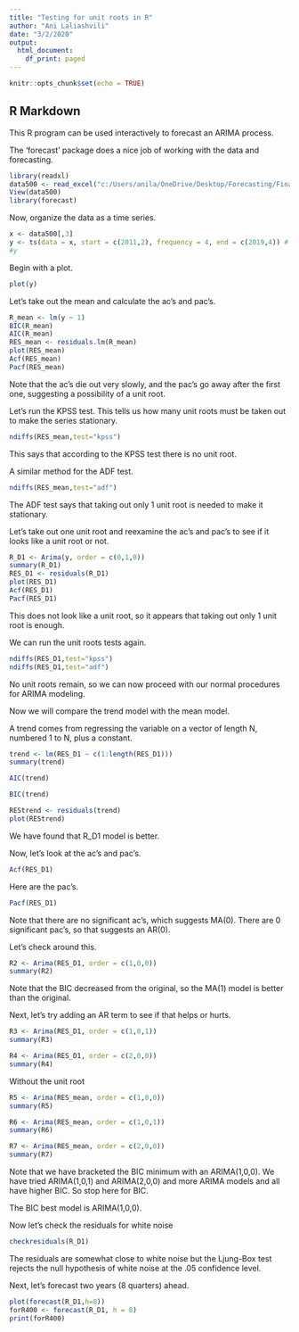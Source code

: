 ---
title: "Testing for unit roots in R"
author: "Ani Laliashvili"
date: "3/2/2020"
output:
  html_document:
    df_print: paged
---

```{r setup, include=FALSE}
knitr::opts_chunk$set(echo = TRUE)
```

## R Markdown

This R program can be used interactively to forecast an ARIMA process.

The 'forecast' package does a nice job of working with the data and forecasting.


```{r}
library(readxl)
data500 <- read_excel("c:/Users/anila/OneDrive/Desktop/Forecasting/Final/ARIMA/500Data.xlsx")
View(data500)
library(forecast)
```
Now, organize the data as a time series. 

```{r}
x <- data500[,3]
y <- ts(data = x, start = c(2011,2), frequency = 4, end = c(2019,4)) # data start in 2011Q2 and end in 2019Q4.
#y 

```

Begin with a plot.

```{r}
plot(y)
```

Let's take out the mean and calculate the ac's and pac's. 

```{r}
R_mean <- lm(y ~ 1)
BIC(R_mean)
AIC(R_mean)
RES_mean <- residuals.lm(R_mean)
plot(RES_mean)
Acf(RES_mean)
Pacf(RES_mean)


```

Note that the ac's die out very slowly, and the pac's go away after the first one, suggesting a possibility of a unit root.

Let's run the KPSS test. This tells us how many unit roots must be taken out to make the series stationary. 

```{r}
ndiffs(RES_mean,test="kpss")


```

This says that according to the KPSS test there is no unit root.

A similar method for the ADF test.

```{r}
ndiffs(RES_mean,test="adf")
```

The ADF test says that taking out only 1 unit root is needed to make it stationary.

Let's take out one unit root and reexamine the ac's and pac's to see if it looks like a unit root or not.

```{r}
R_D1 <- Arima(y, order = c(0,1,0)) 
summary(R_D1)
RES_D1 <- residuals(R_D1)
plot(RES_D1)
Acf(RES_D1)
Pacf(RES_D1)

```
This does not look  like a unit root, so it appears that taking out only 1 unit root is enough.

We can run the unit roots tests again.

```{r}
ndiffs(RES_D1,test="kpss")
ndiffs(RES_D1,test="adf")
```

No unit roots remain, so we can now proceed with our normal procedures for ARIMA modeling.

Now we will compare the trend model with the mean model.

A trend comes from regressing the variable on a vector of length N, numbered 1 to N, plus a constant.

```{r}
trend <- lm(RES_D1 ~ c(1:length(RES_D1)))
summary(trend)
```

```{r}
AIC(trend)
```

```{r}
BIC(trend)
```

```{r}
REStrend <- residuals(trend)
plot(REStrend)
```

We have found that R_D1 model is better.


Now, let's look at the ac's and pac's. 


```{r}

Acf(RES_D1)

```

Here are the pac's.

```{r}
Pacf(RES_D1)
```
Note that there are no significant ac's, which suggests MA(0). There are 0 significant pac's, so that suggests an AR(0).

Let's check around this.


```{r}
R2 <- Arima(RES_D1, order = c(1,0,0)) 
summary(R2)

```
Note that the BIC decreased from the original, so the MA(1) model is better than the original.

Next, let's try adding an AR term to see if that helps or hurts.

```{r}
R3 <- Arima(RES_D1, order = c(1,0,1)) 
summary(R3)
```

```{r}
R4 <- Arima(RES_D1, order = c(2,0,0)) 
summary(R4)
```

Without the unit root

```{r}
R5 <- Arima(RES_mean, order = c(1,0,0)) 
summary(R5)
```

```{r}
R6 <- Arima(RES_mean, order = c(1,0,1)) 
summary(R6)
```

```{r}
R7 <- Arima(RES_mean, order = c(2,0,0)) 
summary(R7)
```

Note that we have bracketed the BIC minimum with an ARIMA(1,0,0). We have tried ARIMA(1,0,1) and ARIMA(2,0,0) and more ARIMA models and all have higher BIC. So stop here for BIC. 


The BIC best model is ARIMA(1,0,0).

Now let's check the residuals for white noise 


```{r}
checkresiduals(R_D1)
```


The residuals are somewhat close to white noise but the Ljung-Box test rejects the null hypothesis of white noise at the .05 confidence level. 

Next, let’s forecast two years (8 quarters) ahead.

```{r}
plot(forecast(R_D1,h=8))
forR400 <- forecast(R_D1, h = 8) 
print(forR400)
```

